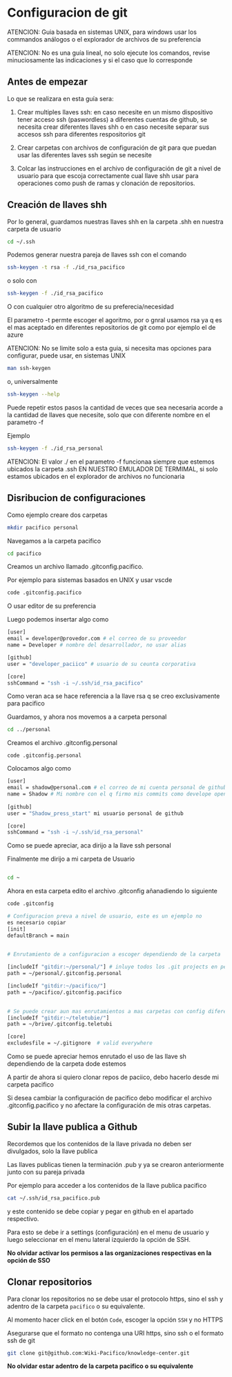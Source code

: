 # Configuracion de git

ATENCION: Guia basada en sistemas UNIX, para windows usar los commandos análogos o
el explorador de archivos de su preferencia

ATENCION: No es una guía lineal, no solo ejecute los comandos, revise minuciosamente
las indicaciones y si el caso que lo corresponde

## Antes de empezar

Lo que se realizara en esta guía sera:

1. Crear multiples llaves ssh: en caso necesite en un mismo dispositivo
tener acceso ssh (paswordless) a diferentes cuentas de github, se necesita
crear diferentes llaves shh o en caso necesite separar sus accesos ssh para diferentes
respositorios git

2. Crear carpetas con archivos de configuración de git para que
puedan usar las diferentes laves ssh según se necesite

3. Colcar las instrucciones en el archivo de configuración de git a nivel
de usuario para que escoja correctamente cual llave shh usar para operaciones
como push de ramas y clonación de repositorios.

## Creación de llaves shh

Por lo general, guardamos nuestras llaves shh en la carpeta .shh en nuestra
carpeta de usuario

```bash
cd ~/.ssh
```

Podemos generar nuestra pareja de llaves ssh con el comando

```bash
ssh-keygen -t rsa -f ./id_rsa_pacifico
```

o solo con


```bash
ssh-keygen -f ./id_rsa_pacifico
```

O con cualquier otro algoritmo de su preferecia/necesidad

El parametro -t permte escoger el agoritmo, por o gnral usamos rsa ya q es el mas
aceptado en diferentes repositorios de git como por ejemplo el de azure

ATENCION: No se limite solo a esta guia, si necesita mas opciones para
configurar, puede usar, en sistemas UNIX

```bash
man ssh-keygen
```

o, universalmente

```bash
ssh-keygen --help
```

Puede repetir estos pasos la cantidad de veces que sea necesaria acorde 
a la cantidad de llaves que necesite, solo que con diferente nombre en el parametro
-f

Ejemplo

```bash
ssh-keygen -f ./id_rsa_personal
```

ATENCION: El valor ./ en el parametro -f funcionaa siempre que estemos ubicados
la carpeta .ssh EN NUESTRO EMULADOR DE TERMIMAL, si solo estamos ubicados en el 
explorador de archivos no funcionaria


## Disribucion de configuraciones
Como ejemplo creare dos carpetas

```bash
mkdir pacifico personal

```
Navegamos a la carpeta pacifico

```bash
cd pacifico

```
Creamos un archivo llamado .gitconfig.pacifico.

Por ejemplo para sistemas basados en UNIX y usar vscde

```bash
code .gitconfig.pacifico
```

O usar editor de su preferencia


Luego podemos insertar algo como

```bash
[user]
email = developer@provedor.com # el correo de su proveedor
name = Developer # nombre del desarrollador, no usar alias

[github]
user = "developer_paciico" # usuario de su ceunta corporativa

[core]
sshCommand = "ssh -i ~/.ssh/id_rsa_pacifico"
```

Como veran aca se hace referencia a la llave rsa q se creo exclusivamente
para pacifico


Guardamos, y ahora nos movemos a a carpeta personal

```bash
cd ../personal
```

Creamos el archivo .gitconfig.personal

```code 
code .gitconfig.personal
```


Colocamos algo como

```bash
[user]
email = shadow@personal.com # el correo de mi cuenta personal de github
name = Shadow # Mi nombre con el q firmo mis commits como develope open source
 
[github]
user = "Shadow_press_start" mi usuario personal de github 

[core]
sshCommand = "ssh -i ~/.ssh/id_rsa_personal"

```

Como se puede apreciar, aca dirijo a la llave ssh personal


Finalmente me dirijo a mi carpeta de Usuario

```bash

cd ~

```

Ahora en esta carpeta edito el archivo .gitconfig añanadiendo lo siguiente

```bash
code .gitconfig

```

```bash
# Configuracion preva a nivel de usuario, este es un ejemplo no
es necesario copiar
[init]
defaultBranch = main
 

# Enrutamiento de a configuracion a escoger dependiendo de la carpeta

[includeIf "gitdir:~/personal/"] # inluye todos los .git projects en personnal/ 
path = ~/personal/.gitconfig.personal

[includeIf "gitdir:~/pacifico/"]
path = ~/pacifico/.gitconfig.pacifico
 

# Se puede crear aun mas enrutamientos a mas carpetas con config diferente
[includeIf "gitdir:~/teletubie/"]
path = ~/brive/.gitconfig.teletubi

[core]
excludesfile = ~/.gitignore  # valid everywhere

```

Como se puede apreciar hemos enrutado el uso de las llave sh dependiendo de la
carpeta dode estemos

A partir de ahora si quiero clonar repos de paciico, debo hacerlo
desde mi carpeta pacifico

Si desea cambiar la configuración de pacifico debo modificar el archivo .gitconfig.pacifico y 
no afectare la configuración de mis otras carpetas.

## Subir la llave publica a Github

Recordemos que los contenidos de la llave privada no deben ser divulgados, solo la llave publica

Las llaves publicas tienen la terminación .pub y ya se crearon anteriormente junto con su pareja privada

Por ejemplo para acceder a los contenidos de la llave publica pacifico

```bash
cat ~/.ssh/id_rsa_pacifico.pub
```

y este contenido se debe copiar y pegar en github en el apartado respectivo.

Para esto se debe ir a settings (configuración) en el menu de usuario y luego seleccionar en el menu lateral
izquierdo la opción de SSH.

**No olvidar activar los permisos a las organizaciones respectivas en la opción de SSO**


## Clonar repositorios

Para clonar los repositorios no se debe usar el protocolo https, sino el ssh y adentro de la carpeta `pacifico` o 
su equivalente.

Al momento hacer click en el botón `Code`, escoger la opción `SSH` y no HTTPS

Asegurarse que el formato no contenga una URI https, sino ssh o el formato ssh de git

```bash
git clone git@github.com:Wiki-Pacifico/knowledge-center.git
```

**No olvidar estar adentro de la carpeta pacifico o su equivalente**

